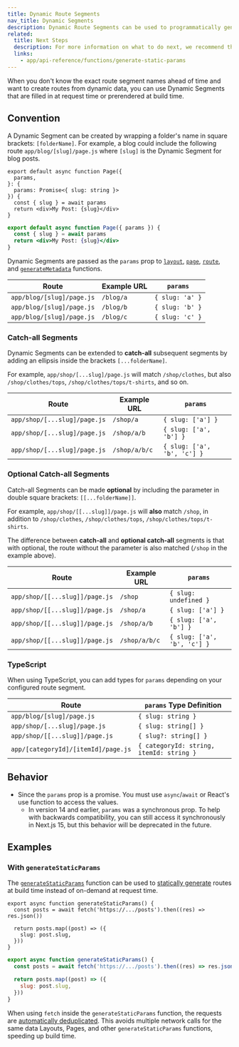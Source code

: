 ```yaml
---
title: Dynamic Route Segments
nav_title: Dynamic Segments
description: Dynamic Route Segments can be used to programmatically generate route segments from dynamic data.
related:
  title: Next Steps
  description: For more information on what to do next, we recommend the following sections
  links:
    - app/api-reference/functions/generate-static-params
---
```


When you don't know the exact route segment names ahead of time and want to create routes from dynamic data, you can use Dynamic Segments that are filled in at request time or prerendered at build time.

## Convention

A Dynamic Segment can be created by wrapping a folder's name in square brackets: `[folderName]`. For example, a blog could include the following route `app/blog/[slug]/page.js` where `[slug]` is the Dynamic Segment for blog posts.

```tsx filename="app/blog/[slug]/page.tsx" switcher
export default async function Page({
  params,
}: {
  params: Promise<{ slug: string }>
}) {
  const { slug } = await params
  return <div>My Post: {slug}</div>
}
```

```jsx filename="app/blog/[slug]/page.js" switcher
export default async function Page({ params }) {
  const { slug } = await params
  return <div>My Post: {slug}</div>
}
```

Dynamic Segments are passed as the `params` prop to [`layout`](/docs/app/api-reference/file-conventions/layout), [`page`](/docs/app/api-reference/file-conventions/page), [`route`](/docs/app/building-your-application/routing/route-handlers), and [`generateMetadata`](/docs/app/api-reference/functions/generate-metadata#generatemetadata-function) functions.

| Route                     | Example URL | `params`        |
| ------------------------- | ----------- | --------------- |
| `app/blog/[slug]/page.js` | `/blog/a`   | `{ slug: 'a' }` |
| `app/blog/[slug]/page.js` | `/blog/b`   | `{ slug: 'b' }` |
| `app/blog/[slug]/page.js` | `/blog/c`   | `{ slug: 'c' }` |

### Catch-all Segments

Dynamic Segments can be extended to **catch-all** subsequent segments by adding an ellipsis inside the brackets `[...folderName]`.

For example, `app/shop/[...slug]/page.js` will match `/shop/clothes`, but also `/shop/clothes/tops`, `/shop/clothes/tops/t-shirts`, and so on.

| Route                        | Example URL   | `params`                    |
| ---------------------------- | ------------- | --------------------------- |
| `app/shop/[...slug]/page.js` | `/shop/a`     | `{ slug: ['a'] }`           |
| `app/shop/[...slug]/page.js` | `/shop/a/b`   | `{ slug: ['a', 'b'] }`      |
| `app/shop/[...slug]/page.js` | `/shop/a/b/c` | `{ slug: ['a', 'b', 'c'] }` |

### Optional Catch-all Segments

Catch-all Segments can be made **optional** by including the parameter in double square brackets: `[[...folderName]]`.

For example, `app/shop/[[...slug]]/page.js` will **also** match `/shop`, in addition to `/shop/clothes`, `/shop/clothes/tops`, `/shop/clothes/tops/t-shirts`.

The difference between **catch-all** and **optional catch-all** segments is that with optional, the route without the parameter is also matched (`/shop` in the example above).

| Route                          | Example URL   | `params`                    |
| ------------------------------ | ------------- | --------------------------- |
| `app/shop/[[...slug]]/page.js` | `/shop`       | `{ slug: undefined }`       |
| `app/shop/[[...slug]]/page.js` | `/shop/a`     | `{ slug: ['a'] }`           |
| `app/shop/[[...slug]]/page.js` | `/shop/a/b`   | `{ slug: ['a', 'b'] }`      |
| `app/shop/[[...slug]]/page.js` | `/shop/a/b/c` | `{ slug: ['a', 'b', 'c'] }` |

### TypeScript

When using TypeScript, you can add types for `params` depending on your configured route segment.

| Route                               | `params` Type Definition                 |
| ----------------------------------- | ---------------------------------------- |
| `app/blog/[slug]/page.js`           | `{ slug: string }`                       |
| `app/shop/[...slug]/page.js`        | `{ slug: string[] }`                     |
| `app/shop/[[...slug]]/page.js`      | `{ slug?: string[] }`                    |
| `app/[categoryId]/[itemId]/page.js` | `{ categoryId: string, itemId: string }` |

## Behavior

- Since the `params` prop is a promise. You must use `async`/`await` or React's use function to access the values.
  - In version 14 and earlier, `params` was a synchronous prop. To help with backwards compatibility, you can still access it synchronously in Next.js 15, but this behavior will be deprecated in the future.

## Examples

### With `generateStaticParams`

The [`generateStaticParams`](/docs/app/api-reference/functions/generate-static-params) function can be used to [statically generate](/docs/app/getting-started/partial-prerendering#static-rendering) routes at build time instead of on-demand at request time.

```tsx filename="app/blog/[slug]/page.tsx" switcher
export async function generateStaticParams() {
  const posts = await fetch('https://.../posts').then((res) => res.json())

  return posts.map((post) => ({
    slug: post.slug,
  }))
}
```

```jsx filename="app/blog/[slug]/page.js" switcher
export async function generateStaticParams() {
  const posts = await fetch('https://.../posts').then((res) => res.json())

  return posts.map((post) => ({
    slug: post.slug,
  }))
}
```

When using `fetch` inside the `generateStaticParams` function, the requests are [automatically deduplicated](/docs/app/deep-dive/caching#request-memoization). This avoids multiple network calls for the same data Layouts, Pages, and other `generateStaticParams` functions, speeding up build time.
